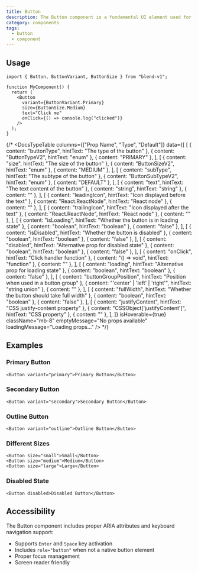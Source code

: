 ```yaml
---
title: Button
description: The Button component is a fundamental UI element used for user interactions.
category: components
tags:
  - button
  - component
---
```


<ButtonPreview />

## Usage

```tsx
import { Button, ButtonVariant, ButtonSize } from "blend-v1";

function MyComponent() {
  return (
    <Button
      variant={ButtonVariant.Primary}
      size={ButtonSize.Medium}
      text="Click me"
      onClick={() => console.log("clicked")}
    />
  );
}
```

{/* <DocsTypeTable
  columns={["Prop Name", "Type", "Default"]}
  data={[
    [
      { content: "buttonType", hintText: "The type of the button" },
      { content: "ButtonTypeV2", hintText: "enum" },
      { content: "PRIMARY" },
    ],
    [
      { content: "size", hintText: "The size of the button" },
      { content: "ButtonSizeV2", hintText: "enum" },
      { content: "MEDIUM" },
    ],
    [
      { content: "subType", hintText: "The subtype of the button" },
      { content: "ButtonSubTypeV2", hintText: "enum" },
      { content: "DEFAULT" },
    ],
    [
      { content: "text", hintText: "The text content of the button" },
      { content: "string", hintText: "string" },
      { content: "" },
    ],
    [
      { content: "leadingIcon", hintText: "Icon displayed before the text" },
      { content: "React.ReactNode", hintText: "React node" },
      { content: "" },
    ],
    [
      { content: "trailingIcon", hintText: "Icon displayed after the text" },
      { content: "React.ReactNode", hintText: "React node" },
      { content: "" },
    ],
    [
      { content: "isLoading", hintText: "Whether the button is in loading state" },
      { content: "boolean", hintText: "boolean" },
      { content: "false" },
    ],
    [
      { content: "isDisabled", hintText: "Whether the button is disabled" },
      { content: "boolean", hintText: "boolean" },
      { content: "false" },
    ],
    [
      { content: "disabled", hintText: "Alternative prop for disabled state" },
      { content: "boolean", hintText: "boolean" },
      { content: "false" },
    ],
    [
      { content: "onClick", hintText: "Click handler function" },
      { content: "() => void", hintText: "function" },
      { content: "" },
    ],
    [
      { content: "loading", hintText: "Alternative prop for loading state" },
      { content: "boolean", hintText: "boolean" },
      { content: "false" },
    ],
    [
      { content: "buttonGroupPosition", hintText: "Position when used in a button group" },
      { content: "'center' | 'left' | 'right'", hintText: "string union" },
      { content: "" },
    ],
    [
      { content: "fullWidth", hintText: "Whether the button should take full width" },
      { content: "boolean", hintText: "boolean" },
      { content: "false" },
    ],
    [
      { content: "justifyContent", hintText: "CSS justify-content property" },
      { content: "CSSObject['justifyContent']", hintText: "CSS property" },
      { content: "" },
    ],
  ]}
  isHoverable={true}
  className="mb-8"
  emptyMessage="No props available"
  loadingMessage="Loading props..."
/> */}

## Examples

### Primary Button

```tsx
<Button variant="primary">Primary Button</Button>
```

### Secondary Button

```tsx
<Button variant="secondary">Secondary Button</Button>
```

### Outline Button

```tsx
<Button variant="outline">Outline Button</Button>
```

### Different Sizes

```tsx
<Button size="small">Small</Button>
<Button size="medium">Medium</Button>
<Button size="large">Large</Button>
```

### Disabled State

```tsx
<Button disabled>Disabled Button</Button>
```

## Accessibility

The Button component includes proper ARIA attributes and keyboard navigation support:

- Supports `Enter` and `Space` key activation
- Includes `role="button"` when not a native button element
- Proper focus management
- Screen reader friendly
